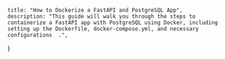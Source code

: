     title: "How to Dockerize a FastAPI and PostgreSQL App",
    description: "This guide will walk you through the steps to containerize a FastAPI app with PostgreSQL using Docker, including setting up the Dockerfile, docker-compose.yml, and necessary configurations  .",
}

